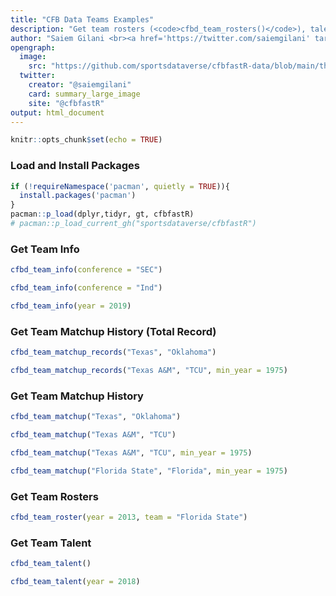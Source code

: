 ---
title: "CFB Data Teams Examples"
description: "Get team rosters (<code>cfbd_team_rosters()</code>), talent (<code>cfbd_team_talent()</code>) and team matchup history (<code>cfbd_team_matchup_history()</code>) and records (<code>cfbd_team_matchup_records()</code>) from the CFBD API"
author: "Saiem Gilani <br><a href='https://twitter.com/saiemgilani' target='blank'><img src='https://img.shields.io/twitter/follow/saiemgilani?color=blue&amp;label=%40saiemgilani&amp;logo=twitter&amp;style=for-the-badge' alt='@saiemgilani'/></a> <a href='https://github.com/saiemgilani' target='blank'><img src='https://img.shields.io/github/followers/saiemgilani?color=eee&amp;logo=Github&amp;style=for-the-badge' alt='@saiemgilani'/></a>"
opengraph:
  image: 
    src: "https://github.com/sportsdataverse/cfbfastR-data/blob/main/themes/social_card_cfbfastR_final_quote.png?raw=true"
  twitter:
    creator: "@saiemgilani"
    card: summary_large_image
    site: "@cfbfastR"
output: html_document
---

```{r setup, include=FALSE}
knitr::opts_chunk$set(echo = TRUE)
```

### **Load and Install Packages**

```{r}
if (!requireNamespace('pacman', quietly = TRUE)){
  install.packages('pacman')
}
pacman::p_load(dplyr,tidyr, gt, cfbfastR)
# pacman::p_load_current_gh("sportsdataverse/cfbfastR")
```

### **Get Team Info**

```{r team_info_ex}
cfbd_team_info(conference = "SEC")

cfbd_team_info(conference = "Ind")

cfbd_team_info(year = 2019)
```

### **Get Team Matchup History (Total Record)**

```{r team_matchup_records_ex}

cfbd_team_matchup_records("Texas", "Oklahoma")

cfbd_team_matchup_records("Texas A&M", "TCU", min_year = 1975)

```

### **Get Team Matchup History**

```{r team_matchup_ex}
cfbd_team_matchup("Texas", "Oklahoma")

cfbd_team_matchup("Texas A&M", "TCU")

cfbd_team_matchup("Texas A&M", "TCU", min_year = 1975)

cfbd_team_matchup("Florida State", "Florida", min_year = 1975)
```

### **Get Team Rosters**

```{r team_roster_ex}

cfbd_team_roster(year = 2013, team = "Florida State")

```

### **Get Team Talent**

```{r team_talent_ex}
cfbd_team_talent()

cfbd_team_talent(year = 2018)

```
